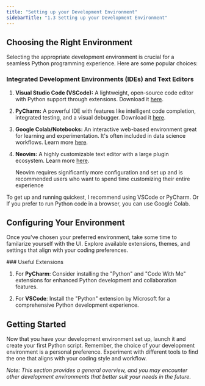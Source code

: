 ```yaml
---
title: "Setting up your Development Environment"
sidebarTitle: "1.3 Setting up your Development Environment"
---
```


## Choosing the Right Environment

Selecting the appropriate development environment is crucial for a seamless Python programming experience. Here are some popular choices:

### Integrated Development Environments (IDEs) and Text Editors

1. **Visual Studio Code (VSCode):** A lightweight, open-source code editor with Python support through extensions. Download it [here](https://code.visualstudio.com/download).

2. **PyCharm:** A powerful IDE with features like intelligent code completion, integrated testing, and a visual debugger. Download it [here](https://www.jetbrains.com/pycharm/download/).

3. **Google Colab/Notebooks:** An interactive web-based environment great for learning and experimentation. It's often included in data science workflows. Learn more [here](https://colab.research.google.com/).

4. **Neovim:** A highly customizable text editor with a large plugin ecosystem. Learn more [here](https://neovim.io/).

    <Warning>
    	Neovim requires significantly more configuration and set up and is
    	recommended users who want to spend time customizing their entire
    	experience
    </Warning>

To get up and running quickest, I recommend using VSCode or PyCharm. Or If you prefer to run Python code in a browser, you can use Google Colab.

## Configuring Your Environment

Once you've chosen your preferred environment, take some time to familarize yourself with the UI. Explore available extensions, themes, and settings that align with your coding preferences.

<Tip>
### Useful Extensions

1. For **PyCharm**: Consider installing the "Python" and "Code With Me" extensions for enhanced Python development and collaboration features.

2. For **VSCode**: Install the "Python" extension by Microsoft for a comprehensive Python development experience.

</Tip>

## Getting Started

Now that you have your development environment set up, launch it and create your first Python script. Remember, the choice of your development environment is a personal preference. Experiment with different tools to find the one that aligns with your coding style and workflow.

_Note: This section provides a general overview, and you may encounter other development environments that better suit your needs in the future._
